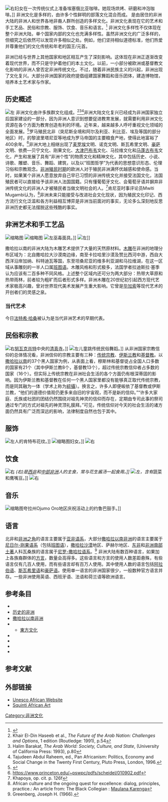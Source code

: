 [[File:Ethcofcerm.jpg|右]]妇女在一次传统仪式上准备埃塞俄比亚咖啡。她现场烘烤、研磨和冲泡咖啡。]]
非洲文化是多样的，由许多个性鲜明的部落文化混合而成。 是由居住的非洲大陆的非洲人和世界各地非裔人群所创造的多样文化。非洲文化表现在它的艺术和手工艺品、民俗和宗教、服饰、饮食、音乐和语言。<ref>{{Cite web|url=http://goafrica.about.com/od/peopleandculture/|title=African Culture and People|website=About.com Travel|access-date=2016-01-29|archive-date=2017-04-11|archive-url=https://web.archive.org/web/20170411151105/http://goafrica.about.com/od/peopleandculture/|dead-url=no}}</ref> 非洲文化多样性不仅体现在整个非洲大陆，单个国家内部的文化也充满多样性。虽然非洲文化的广泛多样的，但细究之后依然可以发现许多相似之处。例如，他们坚持相似道德标准，他们热爱并尊重他们的文化传统和年老的国王/元首。

非洲已经与世界上其他国家和地区相互产生了深刻影响。这体现在非洲正逐渐改变着现代世界，而不只是守护着他们的本土文化。以前，一小部分被欧洲或基督教文化影响的非洲人曾否定非洲传统文化。不过，随着非洲民族主义的兴起，非洲出现了文化复兴。大部分非洲国家的政府提倡组建国家舞蹈和音乐团体，建造博物馆，培养本土艺术家与作家。

== 历史概述 ==
[[File:Egypt_bookofthedead.jpg|左]]
非洲文化由许多族群文化组成。<ref name="Khair El-Din Haseeb et al.">Khair El-Din Haseeb et al., ''The Future of the Arab Nation: Challenges and Options'', 1 edition (Routledge: 1991), p.54</ref><ref name="Halimrakat">Halim Barakat, ''The Arab World: Society, Culture, and State'', (University of California Press: 1993), p.80</ref><ref name="Tajudeen Abdul Raheem 1996">Tajudeen Abdul Raheem, ed., Pan Africanism: Politics, Economy and Social Change in the Twenty First Century, Pluto Press, London, 1996.</ref>非洲大陆文化复兴已经成为非洲国家独立后国家建设的一部分，因为非洲人意识到想要促进教育发展，就需要利用非洲文化资源在各个方面为教育创造有利的环境。近年来，越来越多人呼吁重视文化领域的全面发展。<ref>{{Cite web|url=http://ocpa.irmo.hr/resources/docs/COMEDAFII_Unesco_EdCultRole-en.pdf|title=Education And Culture In Africa’S Quest For Development|accessdate=2015-10-14|date=|format=PDF}}</ref>罗马殖民北非（突尼斯全境和阿尔及利亚、利比亚、埃及等国的部分地区）时，的黎波里塔尼亚等地成为罗马帝国的主要粮食产地，使得此地富裕了400余年。<ref>https://www.princeton.edu/~pswpc/pdfs/scheidel/010902.pdf</ref>非洲大地上相继出现了[[麦罗埃|麦罗埃]]文明、诺克文明、斯瓦希里文明、[[豪萨|豪萨]]文明、依费—贝宁文化、刚果文化、[[大津巴布韦|大津巴布韦]]文化、马拉维文化和[[马蓬古布韦|马蓬古布韦]]文化，产生和发展了具有“非洲个性”的物质文化和精神文化，其中包括历史、小说、诗歌、雕塑、音乐、舞蹈、建筑，以及以“班图哲学”为代表的思想意识形态、伦理习俗和宗教观念。[[非洲殖民地|非洲殖民时期]]的欧洲人对于殖民非洲满怀优越感和使命感。当时，如果某个非洲人愿意放弃自己早已习惯的非洲传统文化并接受法国文化，法国殖民者可以直接给予该非洲人法国国籍。只有懂葡萄牙文化、会葡萄牙语并摒弃非洲传统文化的非洲人才被殖民者当做文明社会的人。<ref>Khapoya, op. cit. p. 126f</ref>肯尼亚时事评论员Mwiti Mugambi认为，<ref>African culture and the ongoing quest for excellence: dialog, principles, practice.: An article from: The Black Collegian : [[Maulana_Karenga|Maulana Karenga]]</ref>非洲未来只能接受与改进社会文化现状，因为殖民文化印记、西方流行文化泛滥和各方利益相互博弈是非洲当前面对的事实，无论多么深刻地反思非洲历史都无法摆脱这些残酷的事实。

== 非洲艺术和手工艺品 ==
[[File:African_Sudan_Art_Basket-Tray.jpg|缩略图]]
[[File:African_Art,_Yombe_sculpture,_Louvre.jpg|缩略图]]
[[File:Masques_BaKongo.JPG|左]]巫毒面具。]]
[[File:Zangbeto.jpg|左]]]]

撒哈拉以南的非洲大陆为木雕艺术提供了大量的天然原材料。[[木雕|木雕]]在非洲的地理分布区域为：北自撒哈拉大沙漠南边缘，南至卡拉哈里沙漠及赞比西河中游，西自大西洋沿岸加纳、科特迪瓦等国，东至坦桑尼亚的维多利亚湖和马拉维湖，在这一区域从事雕刻的一半人口属[[班图语支|班图语]]。木雕风格和形式极多，法国学者拉迪斯拉·塞季认为应该有二百多种不同风格。上述整个区域内还可分为两大部分：热带大草原和热带雨林，前者较为粗旷而后者形式多样。非洲木雕在20世纪初引起西方现代艺术家极高兴趣，曾对世界现代美术发展产生重大影响。它曾是[[毕加索|毕加索]]等现代艺术的开创者们的灵感之泉。

===当代艺术===
今日[[法特希·哈桑|法特希·哈桑]]被认为是当代非洲艺术的早期代表。

== 民俗和宗教 ==
[[File:Central_mosque_in_Nouakchott.jpg|右]][[努瓦克肖特|努瓦克肖特]]中央的[[清真寺|清真寺]]。]]
[[File:Kenyan_dancers.jpg|左]]儿童跳传统民俗舞蹈。]]
从非洲国家宗教信仰的总体情况看，非洲信仰的宗教主要有三种：[[非洲傳統宗教|传统宗教]]、[[伊斯兰教|伊斯兰教]]和[[基督教|基督教]]。以[[撒哈拉以南非洲|撒哈拉以南]]的37个黑人国家为例，从表面上看，穆斯林和基督徒占全国人口多数的国家有21个（其中伊斯兰教8个，基督教13个），超过传统宗教信仰者占多数的国家（16个）。但实际上传统宗教在非洲社会生活的各个方面仍有根深蒂固的影响。因为伊斯兰教和基督教在任何一个黑人国家里都没有能够真正取代传统宗教，而是同其融为一体（学术上称为[[綜攝|綜攝]]）。换言之，许多人即便皈依了基督教或伊斯兰教，“他们的道德价值观仍更多来自旧的宇宙观，而不是新的信仰。”“许多大家庭、氏族或社团的团结仍然围绕对祖先神灵的信仰而存在，定期由专司此事的祭司通过专门的方式对祖先的神灵顶礼膜拜。”可见，传统信仰对今天的社会生活的诸方面仍然具有广泛而深远的影响，法律制度自然也包于其中。

== 服饰 ==
[[File:Kent_wove.jpg|左]]人的肯特布花纹。]]
[[File:KangaSiyu1.jpg|缩略图]]妇女。]]
[[File:Traditional_Maasai_Dance.jpg|右]]

== 饮食 ==
[[File:Fufu.jpg|右]]
'' (右)是[[西部非洲|西非]]和[[中部非洲|中部非洲]]人的主食，常与花生酱汤一起食用。]]
[[File:Couscous-1.jpg|左]]，含有''蔬菜和鹰嘴豆。]]
[[File:Potjiekos2.jpg|右]]

== 音乐 ==
[[File:Kwarastatedrummers.jpg|缩略图]]夸拉州Ojumo Oro地区庆祝活动上的约鲁巴鼓手。]]

== 语言 ==
北非和[[非洲之角|非洲之角]]的语言主要属于[[亚非语系|亚非语系]]，大部分[[撒哈拉以南非洲|撒哈拉以南非洲]]的语言主要属于[[尼日尔-刚果语系|尼日尔-刚果语系]]（包括[[班图语|班图语]]），[[撒哈拉沙漠|撒哈拉沙漠]]地区、萨赫尔地区、[[东非|东非]]和[[非洲南部|非洲南部]][[土著|土著]]人科瓦桑族的语言属于[[尼罗-撒哈拉语系|尼罗-撒哈拉语系]]。<ref>Greenberg, Joseph H. (1966). </ref> 非洲大陆有数百种语言，如果加上各族裔群体的[[方言|方言]]，数量会高得多。这些语言和方言的使用人数差距悬殊，有些语言仅有几百人使用，而有些语言却有百万人使用。其中使用人数的语言包括[[阿拉伯语|阿拉伯语]]、[[斯瓦希里语|斯瓦希里语]]和[[豪萨语|豪萨语]]。使用单一语言的非洲国家很少，一般数种官方语言并存。一些非洲使用英语、西班牙语、法语和荷兰语等欧洲语言。

== 参考条目 ==
* {{tsl|en|African divination|非洲占卜}}
* [[非洲歷史|历史的非洲]]
* [[撒哈拉以南非洲|撒哈拉以南非洲]]
* {{le|亚洲文化|Culture of Asia}}
** [[東方文化|東方文化]]
* {{le|欧洲文化|Culture of Europe}}
* {{le|北美洲文化|Culture of North America}}
* {{le|大洋洲文化|Oceanian culture}}
* {{le|南美洲文化|Culture of South America}}

== 参考文献 ==
{{Reflist|2}}

== 外部链接 ==
* [https://web.archive.org/web/20100625061742/http://www.unescobreda.org/ Unesco African Website]
* [https://archive.is/20130202231209/http://squinti.com/?page_id=932 Squinti African Art]
[[Category:非洲文化|Category:非洲文化]]